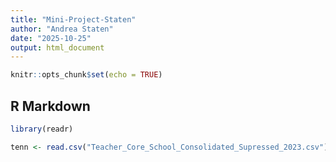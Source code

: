 ```yaml
---
title: "Mini-Project-Staten"
author: "Andrea Staten"
date: "2025-10-25"
output: html_document
---
```


```r
knitr::opts_chunk$set(echo = TRUE)
```

## R Markdown

```r
library(readr)
```

```r
tenn <- read.csv("Teacher_Core_School_Consolidated_Supressed_2023.csv")
```

